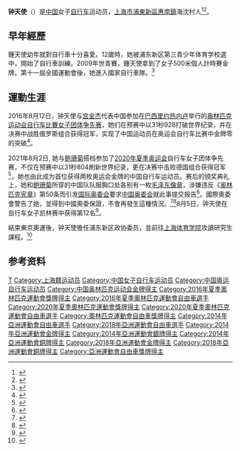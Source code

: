 {{Infobox sportsperson
| headercolor    = #808080
| name           =钟天使
| image          = 2018 2019 UCI Track World Cup Berlin 018.jpg
| imagesize      = 
| caption        = 钟天使（2018年）
| birthname      = 
| fullname       =
| nickname       =
| nationality    = {{PRC}}
| residence      =
| date_of_birth  = {{birth_date_and_age|1991|2|2}}
| birthplace     = {{CHN}}[[上海市|上海市]][[浦东新区|浦东新区]][[惠南镇|惠南镇]]海沈村
| height         = 
| weight         = 
| website        = 
| country        = {{CHN}}
| sport          = 场地自行车
| collegeteam    =
| club           =
| team           =
| turnedpro      =
| coach          =  
| retired        =
| coaching       =
| worlds         =
| regionals      =
| nationals      =
| olympics       =
| paralympics    =
| highestranking =
| pb             =
| medaltemplates = 
{{MedalSport | 女子[[場地自由車|場地自由車]]}}
{{MedalCountry | {{CHN}} }}
{{MedalCompetition|[[奥林匹克运动会|奥林匹克运动会]] [[File:Olympic_rings.svg|30px]]}}
{{MedalGold| [[2016年夏季奥林匹克运动会|2016年 里约热内卢]] |[[2016年夏季奧林匹克運動會自由車女子團體爭先賽|团体竞速赛]]}}
{{MedalGold| [[2020年夏季奥林匹克运动会|2020年 東京]] |[[2020年夏季奧林匹克運動會場地自行車女子團體競速賽|团体竞速赛]]}}
{{MedalCompetition|[[世界场地自行车锦标赛|世界场地自行车锦标赛]]}}
{{MedalGold| [[2015年世界場地單車錦標賽|2015年 圣康坦-昂伊夫林]] | 团体竞速赛}}
{{MedalGold| [[2016年世界場地單車錦標賽|2016年 伦敦]] | 个人竞速赛}}
{{MedalSilver| [[2014年世界自由車場地錦標賽|2014年 卡利]] | 个人竞速赛}}
{{MedalSilver| [[2014年世界自由車場地錦標賽|2014年 卡利]] | 团体竞速赛}}
{{MedalSilver| [[2016年世界場地單車錦標賽|2016年 伦敦]] | 团体竞速赛}}
{{MedalBronze| [[2015年世界場地單車錦標賽|2015年 圣康坦-昂伊夫林]] | 个人竞速赛}}
{{MedalBronze| [[2020年世界自由車場地錦標賽|2020年 柏林]] | 团体竞速赛}}
{{MedalCompetition | [[亞洲運動會|亞洲運動會]] [[File:Asian_Games_logo.svg|20px]]}}
{{MedalGold | [[2014年亞洲運動會|2014年 仁川]] | [[2014年亞洲運動會自由車比賽|团体竞速赛]]}}
{{MedalGold | [[2018年亞洲運動會|2018年 雅加達]] | [[2018年亞洲運動會自由車比賽|团体竞速赛]]}}
{{MedalSilver | [[2014年亞洲運動會|2014年 仁川]] | [[2014年亞洲運動會自由車比賽|个人竞速赛]]}}
{{MedalBronze | [[2014年亞洲運動會|2014年 仁川]] | [[2014年亞洲運動會自由車比賽|競輪賽]]}}
{{MedalBronze | [[2018年亞洲運動會|2018年 雅加達]] | [[2018年亞洲運動會自由車比賽|競輪賽]]}}
}}
'''钟天使'''（{{bd|1991年|2月2日||}}）是[[中国|中国]]女子[[自行车|自行车]]运动员，[[上海市|上海市]][[浦東新區|浦東新區]][[惠南鎮|惠南鎮]]海沈村人<ref>{{cite news |title=“天使”在乡间——一个体旅结合振兴乡村的样本观察 |url=https://www.jfdaily.com/sgh/detail?id=627789}}</ref><ref>{{cite news |title=奥运冠军钟天使回来了！为家乡惠南这场青年骑行打call |url=http://www.why.com.cn/wx/article/2020/09/27/16011786721116357060.html}}</ref>。

==早年經歷==
鍾天使幼年就對自行車十分喜愛。12歲時，她被浦东新区第三青少年体育学校選中，開始了自行車訓練。2009年世青賽，鍾天使拿到了女子500米個人計時賽金牌。第十一屆全國運動會後，她進入國家自行車隊。<ref>{{cite news |title=来自浦东的奥运冠军再次出征 |url=http://sh.sina.com.cn/zw/q/2021-07-22/detaili-ikqciyzk6992163.shtml}}</ref>

==運動生涯==
2016年8月12日，钟天使与[[宫金杰|宫金杰]]代表中国参加在[[巴西|巴西]][[里约热内卢|里约热内卢]]举行的[[2016年夏季奥林匹克运动会|奥林匹克运动会]][[2016年夏季奥林匹克运动会自行车比赛|自行车比賽]][[2016年夏季奥林匹克运动会自由车女子团体争先赛|女子团体争先赛]]，她们在预赛中以31秒928打破世界纪录，并在决赛中战胜俄罗斯组合获得冠军，实现了中国运动员在奥运会自行车比赛中金牌零的突破<ref >{{cite web |url=http://sports.btime.com/others/20160813/n378150.shtml |language= |title=中国姑娘夺自行车首金 晋级过程中连续破纪录 |publisher=北京时间体育频道 |date=2016-08-13 |accessdate= |archive-url=https://web.archive.org/web/20160813111352/http://sports.btime.com/others/20160813/n378150.shtml |archive-date=2016-08-13 |dead-url=yes }}</ref>。

2021年8月2日, 她与[[鲍珊菊|鲍珊菊]]搭档参加了[[2020年夏季奥运会|2020年夏季奥运会]]自行车女子团体争先赛，不仅在预赛中以31秒804刷新世界纪录，更在决赛中击败德国组合获得冠军<ref>{{cite web|publisher=Tokyo Olympics Official Website|date=2021-08-02|url=https://olympics.com/tokyo-2020/olympic-games/en/results/cycling-track/olympic-schedule-and-results.htm|title=Cycling Track - Olympic Schedule & Results}}</ref>，她也由此成为首位获得两枚奥运会金牌的中国自行车运动员。赛后的颁奖典礼上，她和[[鲍珊菊|鲍珊菊]]所穿的中国队队服胸口处各别有一枚[[毛泽东像章|毛泽东像章]]，涉嫌违反《[[奥林匹克宪章|奥林匹克宪章]]》第50条而引发[[国际奥委会|国际奥委会]]要求[[中国奥委会|中国奥委会]]就此事提交报告<ref>{{cite web|url=https://www.bbc.com/zhongwen/simp/sports-58071222|title=东京奥运：中国冠军钟天使、鲍珊菊颁奖台上戴毛泽东像章引违规争议|publisher=BBC中文网|date=2021-08-03}}</ref>。國際奧委會警告了她，並得到中國奧委保證，不會再發生這種情況。<ref>{{Cite web|url=https://cn.nytimes.com/sports/20210804/olympics-china-cyclists-mao-pins/zh-hant/|title=中國奧運選手戴毛澤東像章領獎引發爭議|first1=Tiffany|last1=May|first2=Yu Young|last2=Jin|date=2021年8月9日|website=紐約時報中文網}}</ref><ref>{{Cite web|url=https://tw.appledaily.com/international/20210807/GIVVJCG6GRBPBN3DB2AHOX27Y4/|title=中國選手戴毛像章領獎惹議 國際奧委會：已警告、此案了結 |date=2021年8月7日|website=蘋果日報}}</ref>8月5日，钟天使在自行车女子凯林赛中获得第12名<ref>{{cite web|url=https://2020.sina.com.cn/2021-08-05/doc-ikqcfncc1124730.shtml|title=场自女子凯林赛：李慧诗获第八名 钟天使第12名|publisher=新浪网|date=2021-08-05}}</ref>。

結束東京奧運後，钟天使擔任浦东新区政协委员，並前往[[上海体育学院|上海体育学院]]攻讀研究生課程。<ref>{{cite news |title=重逢奥运冠军钟天使 褪去奥运光环换种方式开启新生活 |url=https://www.163.com/dy/article/GV9TC01D0514EGPO.html}}</ref>
==参考资料==
{{reflist}}

{{CCTV体坛风云年度突破奖}}
{{中国自行车运动}}
{{DEFAULTSORT:Zhong钟}}
[[Category:钟姓|T]]
[[Category:上海籍运动员|Category:上海籍运动员]]
[[Category:中国女子自行车运动员|Category:中国女子自行车运动员]]
[[Category:中国奥运自行车运动员|Category:中国奥运自行车运动员]]
[[Category:中国奥林匹克运动会金牌得主|Category:中国奥林匹克运动会金牌得主]]
[[Category:2016年夏季奧林匹克運動會獎牌得主|Category:2016年夏季奧林匹克運動會獎牌得主]]
[[Category:2016年夏季奧林匹克運動會自由車選手|Category:2016年夏季奧林匹克運動會自由車選手]]
[[Category:2020年夏季奧林匹克運動會獎牌得主|Category:2020年夏季奧林匹克運動會獎牌得主]]
[[Category:2020年夏季奧林匹克運動會自由車選手|Category:2020年夏季奧林匹克運動會自由車選手]]
[[Category:奧林匹克運動會自由車獎牌得主|Category:奧林匹克運動會自由車獎牌得主]]
[[Category:2014年亞洲運動會自由車選手|Category:2014年亞洲運動會自由車選手]]
[[Category:2018年亞洲運動會自由車選手|Category:2018年亞洲運動會自由車選手]]
[[Category:2014年亞洲運動會金牌得主|Category:2014年亞洲運動會金牌得主]]
[[Category:2014年亞洲運動會銀牌得主|Category:2014年亞洲運動會銀牌得主]]
[[Category:2014年亞洲運動會銅牌得主|Category:2014年亞洲運動會銅牌得主]]
[[Category:2018年亞洲運動會金牌得主|Category:2018年亞洲運動會金牌得主]]
[[Category:2018年亞洲運動會銅牌得主|Category:2018年亞洲運動會銅牌得主]]
[[Category:亞洲運動會自由車獎牌得主|Category:亞洲運動會自由車獎牌得主]]